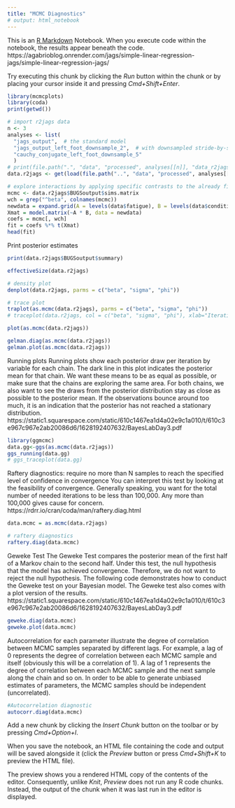 ---
title: "MCMC Diagnostics"
# output: html_notebook
---

This is an [R Markdown](http://rmarkdown.rstudio.com) Notebook. When you execute code within the notebook, the results appear beneath the code. 
https://agabrioblog.onrender.com/jags/simple-linear-regression-jags/simple-linear-regression-jags/

Try executing this chunk by clicking the *Run* button within the chunk or by placing your cursor inside it and pressing *Cmd+Shift+Enter*. 

```{r}
library(mcmcplots)
library(coda)
print(getwd())

# import r2jags data
n <- 3
analyses <- list(
  "jags_output",  # the standard model
  "jags_output_left_foot_downsample_2",  # with downsampled stride-by-stride data
  "cauchy_conjugate_left_foot_downsample_5"
  )
# print(file.path(".", "data", "processed", analyses[[n]], "data_r2jags_AR1_stride_lengths_sub_01.RData"))
data.r2jags <- get(load(file.path("..", "data", "processed", analyses[[n]], "data_r2jags_AR1_stride_lengths_sub_01.RData")))   #
```

```{r}
# explore interactions by applying specific contrasts to the already fit model
mcmc <- data.r2jags$BUGSoutput$sims.matrix
wch = grep("^beta", colnames(mcmc))
newdata = expand.grid(A = levels(data$fatigue), B = levels(data$condition))
Xmat = model.matrix(~A * B, data = newdata)
coefs = mcmc[, wch]
fit = coefs %*% t(Xmat)
head(fit)
```


Print posterior estimates
```{r}
print(data.r2jags$BUGSoutput$summary)
```

```{r}
effectiveSize(data.r2jags)
```

```{r}
# density plot
denplot(data.r2jags, parms = c("beta", "sigma", "phi"))
```
```{r}
# trace plot
traplot(as.mcmc(data.r2jags), parms = c("beta", "sigma", "phi"))
# traceplot(data.r2jags, col = c("beta", "sigma", "phi"), xlab="Iterations")
```
```{r}
plot(as.mcmc(data.r2jags))
```
```{r}
gelman.diag(as.mcmc(data.r2jags))
gelman.plot(as.mcmc(data.r2jags))
```


Running plots
Running plots show each posterior draw per iteration by variable for each chain. The dark line in this plot indicates the posterior mean for that chain. We want these means to be as equal as possible, or make sure that the chains are exploring the same area. For both chains, we also want to see the draws from the posterior distribution stay as close as possible to the posterior mean. If the observations bounce around too much, it is an indication that the posterior has not reached a stationary distribution.
https://static1.squarespace.com/static/610c1467ea1d4a02e9c1a010/t/610c3e967c967e2ab20086d6/1628192407632/BayesLabDay3.pdf
```{r}
library(ggmcmc)
data.gg<-ggs(as.mcmc(data.r2jags))
ggs_running(data.gg)
# ggs_traceplot(data.gg)
```


Raftery diagnostics: require no more than N samples to reach the specified level of confidence in convergence
You can interpret this test by looking at the feasibility of convergence. Generally speaking, you want for the total number of needed iterations to be less than 100,000. Any more than 100,000 gives cause for concern.
https://rdrr.io/cran/coda/man/raftery.diag.html
```{r}
data.mcmc = as.mcmc(data.r2jags)

# raftery diagnostics
raftery.diag(data.mcmc)
```
Geweke Test
The Geweke Test compares the posterior mean of the first half of a Markov chain to the second half. Under this test, the null hypothesis that the model has achieved convergence. Therefore, we do not want to reject the null hypothesis. The following code demonstrates how to conduct the Geweke test on your Bayesian model. The Geweke test also comes with a plot version of the results.
https://static1.squarespace.com/static/610c1467ea1d4a02e9c1a010/t/610c3e967c967e2ab20086d6/1628192407632/BayesLabDay3.pdf
```{r}
geweke.diag(data.mcmc)
geweke.plot(data.mcmc)
```


Autocorrelation for each parameter illustrate the degree of correlation between MCMC samples separated by different lags. For example, a lag of 0 represents the degree of correlation between each MCMC sample and itself (obviously this will be a correlation of 1). A lag of 1 represents the degree of correlation between each MCMC sample and the next sample along the chain and so on. In order to be able to generate unbiased estimates of parameters, the MCMC samples should be independent (uncorrelated).
```{r}
#Autocorrelation diagnostic
autocorr.diag(data.mcmc)
```


Add a new chunk by clicking the *Insert Chunk* button on the toolbar or by pressing *Cmd+Option+I*.

When you save the notebook, an HTML file containing the code and output will be saved alongside it (click the *Preview* button or press *Cmd+Shift+K* to preview the HTML file). 

The preview shows you a rendered HTML copy of the contents of the editor. Consequently, unlike *Knit*, *Preview* does not run any R code chunks. Instead, the output of the chunk when it was last run in the editor is displayed.

